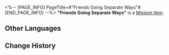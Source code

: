 <%-- [PAGE_INFO]
PageTitle=#"Friends Going Separate Ways"#
[END_PAGE_INFO] --%>
{{Item Infobox
|id          = 140268
|image       = Item Friends Going Separate Ways.png{{subst:void|<!--$UPLOAD:<<SpriteOutput/ItemFigures/149975.png>-<Item Friends Going Separate Ways.png>-<Item Icons>>-->}}
|type        = Mission Item
|invCategory = Missions
|rarity      = 3
|effect      = 
|description = A scene you photographed. It seems to be that of friends parting.
}}
{{Description|''"I'm afraid we might never see each other again after this goodbye."''}}
'''"Friends Going Separate Ways"''' is a [[Mission Item]].

==Other Languages==
{{Other Languages
|en   = "Friends Going Separate Ways"
|zhs  = 「各奔东西的友人」
|zht  = 「各奔東西的友人」
|ja   = 「それぞれの道を行く友人たち」
|ko   = 「뿔뿔이 흩어지는 친구」
|es   = "Amigos que toman caminos separados"
|fr   = «&nbsp;Séparation entre amis&nbsp;»
|ru   = «Каждый идёт своей дорогой»
|th   = "เพื่อนที่ต้องแยกจากกัน"
|vi   = "Bạn Bè Mỗi Người Một Nơi"
|de   = „Freunde gehen getrennte Wege“
|id   = "Teman yang akan Berpisah"
|pt   = "Amigos Indo em Caminhos Opostos"
}}

==Change History==
{{Change History|1.2}}